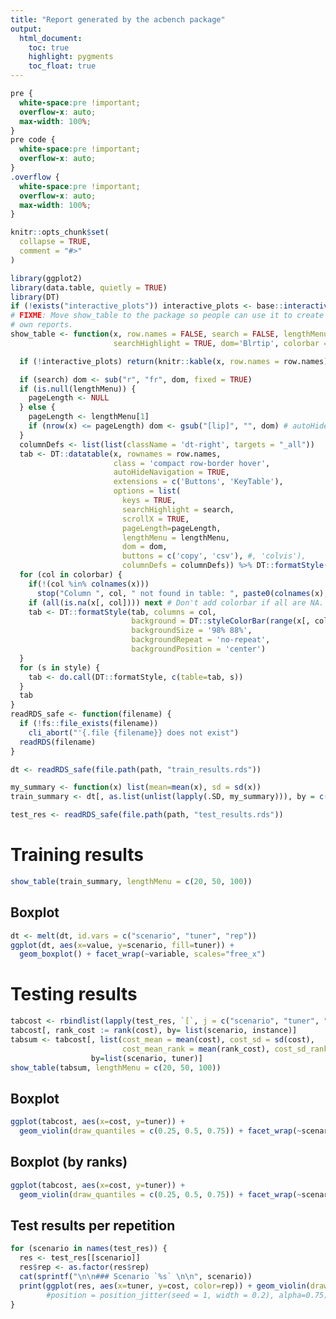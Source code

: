 ```yaml
---
title: "Report generated by the acbench package"
output: 
  html_document:
    toc: true
    highlight: pygments
    toc_float: true
---
```

```css
pre {
  white-space:pre !important;
  overflow-x: auto;
  max-width: 100%;
}
pre code {
  white-space:pre !important;
  overflow-x: auto;
}
.overflow {
  white-space:pre !important;
  overflow-x: auto;
  max-width: 100%;
}
```

```r
knitr::opts_chunk$set(
  collapse = TRUE,
  comment = "#>"
)
```

```r
library(ggplot2)
library(data.table, quietly = TRUE)
library(DT)
if (!exists("interactive_plots")) interactive_plots <- base::interactive()
# FIXME: Move show_table to the package so people can use it to create their
# own reports.
show_table <- function(x, row.names = FALSE, search = FALSE, lengthMenu = NULL,
                       searchHighlight = TRUE, dom='Blrtip', colorbar = NULL, style = list(), ...) {

  if (!interactive_plots) return(knitr::kable(x, row.names = row.names))

  if (search) dom <- sub("r", "fr", dom, fixed = TRUE)
  if (is.null(lengthMenu)) {
    pageLength <- NULL
  } else {
    pageLength <- lengthMenu[1]
    if (nrow(x) <= pageLength) dom <- gsub("[lip]", "", dom) # autoHideNavigation
  }
  columnDefs <- list(list(className = 'dt-right', targets = "_all"))
  tab <- DT::datatable(x, rownames = row.names,
                       class = 'compact row-border hover',
                       autoHideNavigation = TRUE,
                       extensions = c('Buttons', 'KeyTable'),
                       options = list(
                         keys = TRUE,
                         searchHighlight = search,
                         scrollX = TRUE,
                         pageLength=pageLength,
                         lengthMenu = lengthMenu,
                         dom = dom,
                         buttons = c('copy', 'csv'), #, 'colvis'),
                         columnDefs = columnDefs)) %>% DT::formatStyle(colnames(x), fontSize='85%')
  for (col in colorbar) {
    if(!(col %in% colnames(x)))
      stop("Column ", col, " not found in table: ", paste0(colnames(x), collapse=", "))
    if (all(is.na(x[, col]))) next # Don't add colorbar if all are NA.
    tab <- DT::formatStyle(tab, columns = col,
                           background = DT::styleColorBar(range(x[, col], na.rm=TRUE), 'lightblue'),
                           backgroundSize = '98% 88%',
                           backgroundRepeat = 'no-repeat',
                           backgroundPosition = 'center')
  }
  for (s in style) {
    tab <- do.call(DT::formatStyle, c(table=tab, s))
  }
  tab
}
readRDS_safe <- function(filename) {
  if (!fs::file_exists(filename))
    cli_abort("'{.file {filename}} does not exist")
  readRDS(filename)
}

dt <- readRDS_safe(file.path(path, "train_results.rds"))

my_summary <- function(x) list(mean=mean(x), sd = sd(x))
train_summary <- dt[, as.list(unlist(lapply(.SD, my_summary))), by = c("scenario", "tuner")]

test_res <- readRDS_safe(file.path(path, "test_results.rds"))

```

# Training results

```r
show_table(train_summary, lengthMenu = c(20, 50, 100))
```

## Boxplot

```r
dt <- melt(dt, id.vars = c("scenario", "tuner", "rep"))
ggplot(dt, aes(x=value, y=scenario, fill=tuner)) +
  geom_boxplot() + facet_wrap(~variable, scales="free_x")
```

# Testing results

```r
tabcost <- rbindlist(lapply(test_res, `[`, j = c("scenario", "tuner", "rep", "cost", "instance"), with = FALSE))
tabcost[, rank_cost := rank(cost), by= list(scenario, instance)]
tabsum <- tabcost[, list(cost_mean = mean(cost), cost_sd = sd(cost),
                         cost_mean_rank = mean(rank_cost), cost_sd_rank = sd(rank_cost)),
                  by=list(scenario, tuner)]
show_table(tabsum, lengthMenu = c(20, 50, 100))
```

## Boxplot 
```r
ggplot(tabcost, aes(x=cost, y=tuner)) + 
  geom_violin(draw_quantiles = c(0.25, 0.5, 0.75)) + facet_wrap(~scenario, scales="free_x")
```

## Boxplot (by ranks)

```r
ggplot(tabcost, aes(x=cost, y=tuner)) + 
  geom_violin(draw_quantiles = c(0.25, 0.5, 0.75)) + facet_wrap(~scenario, scales="free_x")
```

## Test results per repetition

```r
for (scenario in names(test_res)) {
  res <- test_res[[scenario]]
  res$rep <- as.factor(res$rep)
  cat(sprintf("\n\n### Scenario `%s` \n\n", scenario))
  print(ggplot(res, aes(x=tuner, y=cost, color=rep)) + geom_violin(draw_quantiles = c(0.25, 0.5, 0.75))) #+ geom_jitter(alpha=.75))
        #position = position_jitter(seed = 1, width = 0.2), alpha=0.75) + theme(legend.position = "none"))
}
```

